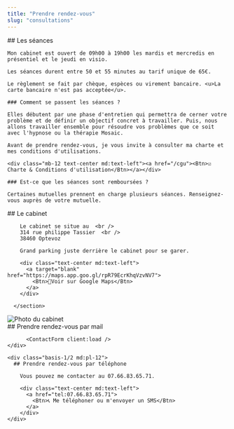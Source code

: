 ```yaml
---
title: "Prendre rendez-vous"
slug: "consultations"
---
```



<section>
    ## Les séances

    Mon cabinet est ouvert de 09h00 à 19h00 les mardis et mercredis en présentiel et le jeudi en visio.

    Les séances durent entre 50 et 55 minutes au tarif unique de 65€.

    Le règlement se fait par chèque, espèces ou virement bancaire. <u>La carte bancaire n'est pas acceptée</u>.

    ### Comment se passent les séances ?

    Elles débutent par une phase d'entretien qui permettra de cerner votre problème et de définir un objectif concret à travailler. Puis, nous allons travailler ensemble pour résoudre vos problèmes que ce soit avec l'hypnose ou la thérapie Mosaic.

    Avant de prendre rendez-vous, je vous invite à consulter ma charte et mes conditions d'utilisations.

    <div class="mb-12 text-center md:text-left"><a href="/cgu"><Btn>☑️ Charte & Conditions d'utilisation</Btn></a></div>

    ### Est-ce que les séances sont remboursées ?

    Certaines mutuelles prennent en charge plusieurs séances. Renseignez-vous auprès de votre mutuelle.

</section>

<section>
<div class="md:flex md:flex-row-reverse">

  <div class=" basis-1/2">
    <section>
        ## Le cabinet

        Le cabinet se situe au  <br />
        314 rue philippe Tassier  <br />
        38460 Optevoz

        Grand parking juste derrière le cabinet pour se garer.

        <div class="text-center md:text-left">
          <a target="blank" href="https://maps.app.goo.gl/rpR79EcrKhqVzvNV7">
            <Btn>📍Voir sur Google Maps</Btn>
          </a>
        </div>

      </section>

  </div>

  <div class="basis-1/2 pt-10 md:pr-4">
    <Image class="object-cover w-full rounded-lg" src={cabinet} format="webp" alt="Photo du cabinet" />
  </div>
</div>

</section>

<section>
  <div class="md:flex mt-10">
    <div class="basis-1/2">
          ## Prendre rendez-vous par mail

          <ContactForm client:load />
    </div>

    <div class="basis-1/2 md:pl-12">
      ## Prendre rendez-vous par téléphone

        Vous pouvez me contacter au 07.66.83.65.71.

        <div class="text-center md:text-left">
          <a href="tel:07.66.83.65.71">
            <Btn>📞 Me téléphoner ou m'envoyer un SMS</Btn>
          </a>
        </div>
    </div>

  </div>
</section>
